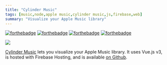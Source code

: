 ```yaml
---
title: "Cylinder Music"
tags: [music,node,apple music,cylinder music,js,firebase,web]
summary: "Visualize your Apple Music library"
---
```


[![forthebadge](https://forthebadge.com/images/badges/uses-html.svg)](https://forthebadge.com) [![forthebadge](https://forthebadge.com/images/badges/uses-css.svg)](https://forthebadge.com) [![forthebadge](https://forthebadge.com/images/badges/uses-js.svg)](https://forthebadge.com) [![forthebadge](https://forthebadge.com/images/badges/made-with-vue.svg)](https://forthebadge.com)  

![](/images/cylinder-music.png)

[Cylinder Music](https://cylinder-music.web.app/) lets you visualize your Apple Music library. It uses Vue.js v3, is hosted with Firebase Hosting, and is available [on Github](https://github.com/realprogrammer5000/cylinder-music). 
